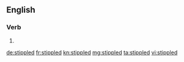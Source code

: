 ==English==

===Verb===
{{head|en|verb form}}

# {{en-past of|stipple}}

[[de:stippled]]
[[fr:stippled]]
[[kn:stippled]]
[[mg:stippled]]
[[ta:stippled]]
[[vi:stippled]]